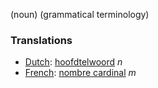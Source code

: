 (noun) (grammatical terminology)

===Translations===
*[[Dutch]]: [[hoofdtelwoord]] ''n''
*[[French]]: [[nombre cardinal]] ''m''